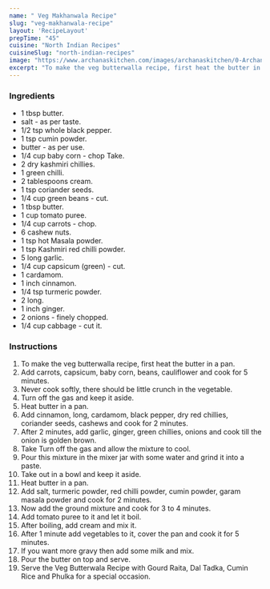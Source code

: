 ---
name: " Veg Makhanwala Recipe"
slug: "veg-makhanwala-recipe"
layout: 'RecipeLayout'
prepTime: "45"
cuisine: "North Indian Recipes"
cuisineSlug: "north-indian-recipes"
image: "https://www.archanaskitchen.com/images/archanaskitchen/0-Archanas-Kitchen-Recipes/2019/Vegetable_Makhanwala_Recipe_North_Indian_Punjabi_1_1600.jpg"
excerpt: "To make the veg butterwalla recipe, first heat the butter in a pan"
---

### Ingredients

-  1 tbsp butter.
-  salt - as per taste.
-  1/2 tsp whole black pepper.
-  1 tsp cumin powder.
-  butter - as per use.
-  1/4 cup baby corn - chop Take.
-  2 dry kashmiri chillies.
-  1 green chilli.
-  2 tablespoons cream.
-  1 tsp coriander seeds.
-  1/4 cup green beans - cut.
- 1 tbsp butter.
-  1 cup tomato puree.
-  1/4 cup carrots - chop.
-  6 cashew nuts.
-  1 tsp hot Masala powder.
-  1 tsp Kashmiri red chilli powder.
-  5 long garlic.
-  1/4 cup capsicum (green) - cut.
-  1 cardamom.
-  1 inch cinnamon.
-  1/4 tsp turmeric powder.
-  2 long.
-  1 inch ginger.
-  2 onions - finely chopped.
-  1/4 cup cabbage - cut it.

### Instructions

1. To make the veg butterwalla recipe, first heat the butter in a pan.
1. Add carrots, capsicum, baby corn, beans, cauliflower and cook for 5 minutes.
1. Never cook softly, there should be little crunch in the vegetable.
1. Turn off the gas and keep it aside.
1. Heat butter in a pan.
1. Add cinnamon, long, cardamom, black pepper, dry red chillies, coriander seeds, cashews and cook for 2 minutes.
1. After 2 minutes, add garlic, ginger, green chillies, onions and cook till the onion is golden brown.
1. Take Turn off the gas and allow the mixture to cool.
1. Pour this mixture in the mixer jar with some water and grind it into a paste.
1. Take out in a bowl and keep it aside.
1. Heat butter in a pan.
1. Add salt, turmeric powder, red chilli powder, cumin powder, garam masala powder and cook for 2 minutes.
1. Now add the ground mixture and cook for 3 to 4 minutes.
1. Add tomato puree to it and let it boil.
1. After boiling, add cream and mix it.
1. After 1 minute add vegetables to it, cover the pan and cook it for 5 minutes.
1. If you want more gravy then add some milk and mix.
1. Pour the butter on top and serve.
1. Serve the Veg Butterwala Recipe with Gourd Raita, Dal Tadka, Cumin Rice and Phulka for a special occasion.
